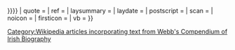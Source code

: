 <includeonly>{{cite wikisource
| last          = Webb
| first         = Alfred
| authormask    = 
| authorlink    = Alfred Webb
| plaintitle    = A Compendium of Irish Biography
| wslink        = A Compendium of Irish Biography
| archiveurl    = {{{archiveurl|}}}
| archivedate   = {{{archivedate|}}}
| year          = 1878
| publisher     = M. H. Gill & son
| location      = Dublin
| oclc          = {{{oclc|}}}
| doi           = {{{doi|}}}
| bibcode       = {{{bibcode|}}}
| id            = {{{id|}}}
| page          = {{{page|}}}
| pages         = {{{pages|}}}
| nopp          = {{{nopp|}}}
| at            = {{{at|}}}
| wspage        = {{{wspage|}}}
| chapter       = {{{subpage|{{{wstitle|{{{1|}}}}}}}}}
| quote         = {{{quote|}}}
| ref           = {{{ref|}}}
| laysummary    = {{{laysummary|}}}
| laydate       = {{{laydate|}}}
| postscript    = {{{postscript|}}}
| scan          = {{{scan|}}}
| noicon        = {{{noicon|}}}
| firsticon     = {{{firsticon|}}}
| vb            = {{{vb|}}}
}}[[Category:Wikipedia articles incorporating text from Webb's Compendium of Irish Biography]]</includeonly><noinclude>{{documentation}}</noinclude>